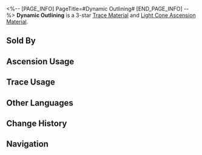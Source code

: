 <%-- [PAGE_INFO]
PageTitle=#Dynamic Outlining#
[END_PAGE_INFO] --%>
{{Item Infobox
|id          = 110202
|image       = Item Dynamic Outlining.png
|type        = Trace Material
|type2       = Light Cone Ascension Material
|invCategory = Upgrade Materials
|rarity      = 3
|effect      = 
|description = A Clockie outline drawing, where the silhouette of the dream was already leaping out of the page. Used to level up Traces moderately for {{Color|h|Erudition}} characters.
|source1     = [[Calyx: Penacony Grand Theater]]
|source2     = [[Omni-Synthesizer]] &mdash; Material Synthesis
|source3     = [[Embers Exchange]]
|source4     = [[Omni-Synthesizer]] &mdash; Material Exchange
}}
{{Description|The Clockie drawing looks more refined after the unnecessary strokes are removed. The animators' hid their wisdom in every frame of Clockie's dance and can be clearly discerned.<br /><br />''"Tick-tock, tick-tock! Keep up, my friend!"''}}
'''Dynamic Outlining''' is a 3-star [[Trace Material]] and [[Light Cone Ascension Material]].

==Sold By==
{{Shop Availability}}

==Ascension Usage==
{{Ascension Usage}}

==Trace Usage==
{{Trace Usage}}

==Other Languages==
{{Other Languages
|en   = Dynamic Outlining
|zhs  = 动态线稿
|zht  = 動態線稿
|ja   = 躍動感のある線画
|ko   = 역동적인 선화
|es   = Esbozo dinámico
|fr   = Croquis dynamique
|ru   = Динамичные контуры
|th   = Dynamic Outlining
|vi   = Bản Phác Thảo Nét Động
|de   = Dynamischer Umriss
|id   = Dynamic Outlining
|pt   = Contorno Dinâmico
}}

==Change History==
{{Change History|2.3}}

==Navigation==
{{Upgrade Material Navbox}}